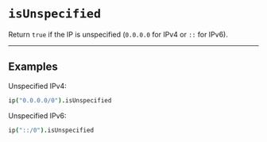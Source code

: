 # `isUnspecified`

Return `true` if the IP is unspecified (`0.0.0.0` for IPv4 or `::` for IPv6).

---

## Examples

Unspecified IPv4:

```coffee
ip("0.0.0.0/0").isUnspecified
```

Unspecified IPv6:

```coffee
ip("::/0").isUnspecified
```
